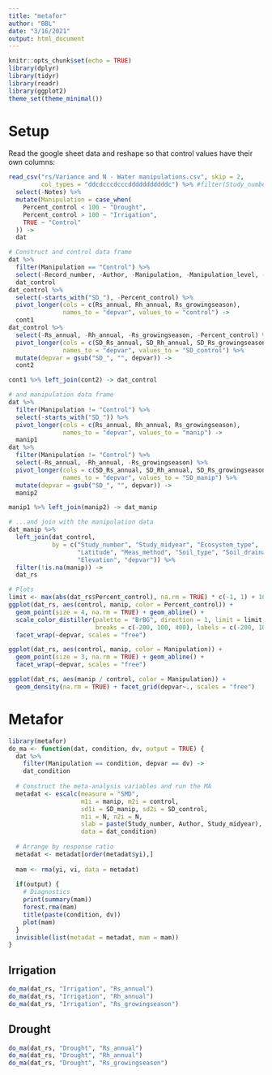 ```yaml
---
title: "metafor"
author: "BBL"
date: "3/16/2021"
output: html_document
---
```


```r
knitr::opts_chunk$set(echo = TRUE)
library(dplyr)
library(tidyr)
library(readr)
library(ggplot2)
theme_set(theme_minimal())
```

# Setup

Read the google sheet data and reshape so that control values have their own columns:

```r
read_csv("rs/Variance and N - Water manipulations.csv", skip = 2,
         col_types = "ddcdcccdcccdddddddddddc") %>% #filter(Study_number==10526) %>% 
  select(-Notes) %>% 
  mutate(Manipulation = case_when(
    Percent_control < 100 ~ "Drought",
    Percent_control > 100 ~ "Irrigation",
    TRUE ~ "Control"
  )) ->
  dat

# Construct and control data frame
dat %>% 
  filter(Manipulation == "Control") %>% 
  select(-Record_number, -Author, -Manipulation, -Manipulation_level, -N, -SM_mean, -SM_sd)->
  dat_control
dat_control %>% 
  select(-starts_with("SD_"), -Percent_control) %>% 
  pivot_longer(cols = c(Rs_annual, Rh_annual, Rs_growingseason), 
               names_to = "depvar", values_to = "control") ->
  cont1
dat_control %>% 
  select(-Rs_annual, -Rh_annual, -Rs_growingseason, -Percent_control) %>% 
  pivot_longer(cols = c(SD_Rs_annual, SD_Rh_annual, SD_Rs_growingseason),
               names_to = "depvar", values_to = "SD_control") %>% 
  mutate(depvar = gsub("SD_", "", depvar)) ->
  cont2

cont1 %>% left_join(cont2) -> dat_control

# and manipulation data frame
dat %>% 
  filter(Manipulation != "Control") %>% 
  select(-starts_with("SD_")) %>% 
  pivot_longer(cols = c(Rs_annual, Rh_annual, Rs_growingseason), 
               names_to = "depvar", values_to = "manip") ->
  manip1
dat %>% 
  filter(Manipulation != "Control") %>% 
  select(-Rs_annual, -Rh_annual, -Rs_growingseason) %>% 
  pivot_longer(cols = c(SD_Rs_annual, SD_Rh_annual, SD_Rs_growingseason), 
               names_to = "depvar", values_to = "SD_manip") %>% 
  mutate(depvar = gsub("SD_", "", depvar)) ->
  manip2

manip1 %>% left_join(manip2) -> dat_manip

# ...and join with the manipulation data
dat_manip %>% 
  left_join(dat_control, 
            by = c("Study_number", "Study_midyear", "Ecosystem_type",
                   "Latitude", "Meas_method", "Soil_type", "Soil_drainage",
                   "Elevation", "depvar")) %>% 
  filter(!is.na(manip)) ->
  dat_rs

# Plots
limit <- max(abs(dat_rs$Percent_control), na.rm = TRUE) * c(-1, 1) + 100 
ggplot(dat_rs, aes(control, manip, color = Percent_control)) +
  geom_point(size = 4, na.rm = TRUE) + geom_abline() + 
  scale_color_distiller(palette = "BrBG", direction = 1, limit = limit, 
                        breaks = c(-200, 100, 400), labels = c(-200, 100, 400)) +
  facet_wrap(~depvar, scales = "free")

ggplot(dat_rs, aes(control, manip, color = Manipulation)) +
  geom_point(size = 3, na.rm = TRUE) + geom_abline() + 
  facet_wrap(~depvar, scales = "free")

ggplot(dat_rs, aes(manip / control, color = Manipulation)) + 
  geom_density(na.rm = TRUE) + facet_grid(depvar~., scales = "free")
```

# Metafor {.tabset}

```r
library(metafor)
do_ma <- function(dat, condition, dv, output = TRUE) {
  dat %>% 
    filter(Manipulation == condition, depvar == dv) -> 
    dat_condition
  
  # Construct the meta-analysis variables and run the MA
  metadat <- escalc(measure = "SMD",
                    m1i = manip, m2i = control, 
                    sd1i = SD_manip, sd2i = SD_control,
                    n1i = N, n2i = N, 
                    slab = paste(Study_number, Author, Study_midyear),
                    data = dat_condition)
  
  # Arrange by response ratio
  metadat <- metadat[order(metadat$yi),]
  
  mam <- rma(yi, vi, data = metadat)
  
  if(output) {
    # Diagnostics
    print(summary(mam))
    forest.rma(mam)
    title(paste(condition, dv))
    plot(mam)
  }
  invisible(list(metadat = metadat, mam = mam))
}
```

## Irrigation

```r
do_ma(dat_rs, "Irrigation", "Rs_annual")
do_ma(dat_rs, "Irrigation", "Rh_annual")
do_ma(dat_rs, "Irrigation", "Rs_growingseason")
```

## Drought

```r
do_ma(dat_rs, "Drought", "Rs_annual")
do_ma(dat_rs, "Drought", "Rh_annual")
do_ma(dat_rs, "Drought", "Rs_growingseason")
```
